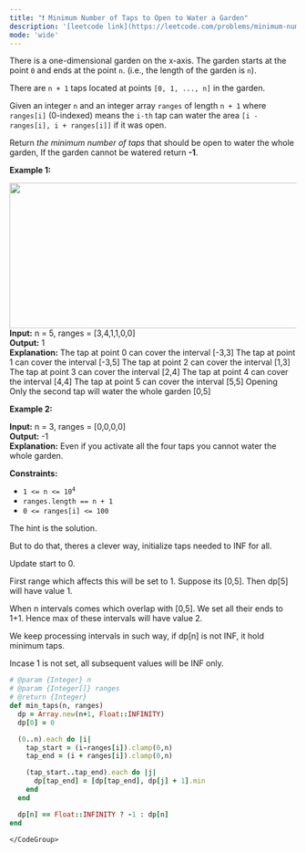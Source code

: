 ```yaml
---
title: "❗️ Minimum Number of Taps to Open to Water a Garden"
description: '[leetcode link](https://leetcode.com/problems/minimum-number-of-taps-to-open-to-water-a-garden/description/)'
mode: 'wide'
---
```

<Tabs>
  <Tab title="Question" icon="circle-question" iconType="regular">
    <Card>
      <p>There is a one-dimensional garden on the x-axis. The garden starts at the point <code>0</code> and ends at the point <code>n</code>. (i.e., the&nbsp;length of the garden is <code>n</code>).</p>  <p>There are <code>n + 1</code> taps located at points <code>[0, 1, ..., n]</code> in the garden.</p>  <p>Given an integer <code>n</code> and an integer array <code>ranges</code> of length <code>n + 1</code> where <code>ranges[i]</code> (0-indexed) means the <code>i-th</code> tap can water the area <code>[i - ranges[i], i + ranges[i]]</code> if it was open.</p>  <p>Return <em>the minimum number of taps</em> that should be open to water the whole garden, If the garden cannot be watered return <strong>-1</strong>.</p>   <p><strong class="example">Example 1:</strong></p> <img alt="" src="https://assets.leetcode.com/uploads/2020/01/16/1685_example_1.png" style="width: 525px; height: 255px;" />  <strong>Input:</strong> n = 5, ranges = [3,4,1,1,0,0] <br/> <strong>Output:</strong> 1 <br/> <strong>Explanation:</strong> The tap at point 0 can cover the interval [-3,3] The tap at point 1 can cover the interval [-3,5] The tap at point 2 can cover the interval [1,3] The tap at point 3 can cover the interval [2,4] The tap at point 4 can cover the interval [4,4] The tap at point 5 can cover the interval [5,5] Opening Only the second tap will water the whole garden [0,5]   <p><strong class="example">Example 2:</strong></p>   <strong>Input:</strong> n = 3, ranges = [0,0,0,0] <br/> <strong>Output:</strong> -1 <br/> <strong>Explanation:</strong> Even if you activate all the four taps you cannot water the whole garden.    <p><strong>Constraints:</strong></p>  <ul>  <li><code>1 &lt;= n &lt;= 10<sup>4</sup></code></li>  <li><code>ranges.length == n + 1</code></li>  <li><code>0 &lt;= ranges[i] &lt;= 100</code></li> </ul> 
    </Card>
  </Tab>
  <Tab title="Solution" icon="lightbulb" iconType="regular" >
    <Card>
      The hint is the solution.

But to do that, theres a clever way, initialize taps needed to INF for all.

Update start to 0.

First range which affects this will be set to 1.
Suppose its [0,5]. Then dp[5] will have value 1. 

When n intervals comes which overlap with [0,5]. We set all their ends to 1+1. Hence max of these intervals will have value 2.

We keep processing intervals in such way, if dp[n] is not INF, it hold minimum taps.

Incase 1 is not set, all subsequent values will be INF only.
</Card>
  <Expandable title="code">
    <CodeGroup dropdown>
```ruby title="Minimum Number of Taps to Open to Water a Garden" lines
# @param {Integer} n
# @param {Integer[]} ranges
# @return {Integer}
def min_taps(n, ranges)
  dp = Array.new(n+1, Float::INFINITY)
  dp[0] = 0

  (0..n).each do |i|
    tap_start = (i-ranges[i]).clamp(0,n)
    tap_end = (i + ranges[i]).clamp(0,n)

    (tap_start..tap_end).each do |j|
      dp[tap_end] = [dp[tap_end], dp[j] + 1].min 
    end
  end

  dp[n] == Float::INFINITY ? -1 : dp[n]
end
```
    </CodeGroup>
  </Expandable>
  </Tab>
</Tabs>